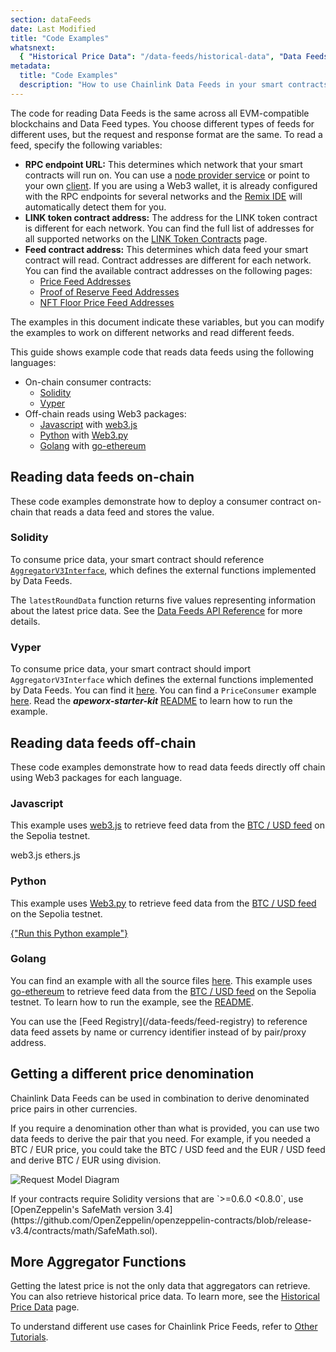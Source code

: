 ```yaml
---
section: dataFeeds
date: Last Modified
title: "Code Examples"
whatsnext:
  { "Historical Price Data": "/data-feeds/historical-data", "Data Feeds API Reference": "/data-feeds/api-reference" }
metadata:
  title: "Code Examples"
  description: "How to use Chainlink Data Feeds in your smart contracts."
---
```



The code for reading Data Feeds is the same across all EVM-compatible blockchains and Data Feed types. You choose different types of feeds for different uses, but the request and response format are the same. To read a feed, specify the following variables:

- **RPC endpoint URL:** This determines which network that your smart contracts will run on. You can use a [node provider service](https://ethereum.org/en/developers/docs/nodes-and-clients/nodes-as-a-service/) or point to your own [client](https://ethereum.org/en/developers/docs/nodes-and-clients/). If you are using a Web3 wallet, it is already configured with the RPC endpoints for several networks and the [Remix IDE](https://remix-project.org/) will automatically detect them for you.
- **LINK token contract address:** The address for the LINK token contract is different for each network. You can find the full list of addresses for all supported networks on the [LINK Token Contracts](/resources/link-token-contracts?parent=dataFeeds) page.
- **Feed contract address:** This determines which data feed your smart contract will read. Contract addresses are different for each network. You can find the available contract addresses on the following pages:
  - [Price Feed Addresses](/data-feeds/price-feeds/addresses)
  - [Proof of Reserve Feed Addresses](/data-feeds/proof-of-reserve/addresses)
  - [NFT Floor Price Feed Addresses](/data-feeds/nft-floor-price/addresses)

The examples in this document indicate these variables, but you can modify the examples to work on different networks and read different feeds.

This guide shows example code that reads data feeds using the following languages:

- On-chain consumer contracts:
  - [Solidity](#solidity)
  - [Vyper](#vyper)
- Off-chain reads using Web3 packages:
  - [Javascript](#javascript) with [web3.js](https://web3js.readthedocs.io/)
  - [Python](#python) with [Web3.py](https://web3py.readthedocs.io/en/stable/)
  - [Golang](#golang) with [go-ethereum](https://github.com/ethereum/go-ethereum)

## Reading data feeds on-chain

These code examples demonstrate how to deploy a consumer contract on-chain that reads a data feed and stores the value.

### Solidity

To consume price data, your smart contract should reference [`AggregatorV3Interface`](https://github.com/smartcontractkit/chainlink/blob/master/contracts/src/v0.8/interfaces/AggregatorV3Interface.sol), which defines the external functions implemented by Data Feeds.

<CodeSample src="samples/DataFeeds/DataConsumerV3.sol" />

The `latestRoundData` function returns five values representing information about the latest price data. See the [Data Feeds API Reference](/data-feeds/api-reference) for more details.

### Vyper

To consume price data, your smart contract should import `AggregatorV3Interface` which defines the external functions implemented by Data Feeds. You can find it [here](https://github.com/smartcontractkit/apeworx-starter-kit/blob/main/contracts/interfaces/AggregatorV3Interface.vy).
You can find a `PriceConsumer` example [here](https://github.com/smartcontractkit/apeworx-starter-kit/blob/main/contracts/PriceConsumer.vy). Read the _**apeworx-starter-kit**_ [README](https://github.com/smartcontractkit/apeworx-starter-kit) to learn how to run the example.

## Reading data feeds off-chain

These code examples demonstrate how to read data feeds directly off chain using Web3 packages for each language.

### Javascript

This example uses [web3.js](https://web3js.readthedocs.io/) to retrieve feed data from the [BTC / USD feed](https://sepolia.etherscan.io/address/0x1b44F3514812d835EB1BDB0acB33d3fA3351Ee43) on the Sepolia testnet.

<Tabs client:visible>
  <Fragment slot="tab.1">web3.js</Fragment>
  <Fragment slot="tab.2">ethers.js</Fragment>
  <Fragment slot="panel.1">
    <CodeSample src="samples/DataFeeds/PriceConsumerV3.js" />
  </Fragment>
  <Fragment slot="panel.2">
    <CodeSample src="samples/DataFeeds/PriceConsumerV3Ethers.js" />
  </Fragment>
</Tabs>

<LatestPrice client:idle feedAddress={priceFeedAddresses.btc.usd.sepolia.address} supportedChain="ETHEREUM_SEPOLIA" />

### Python

This example uses [Web3.py](https://web3py.readthedocs.io/en/stable/) to retrieve feed data from the [BTC / USD feed](https://sepolia.etherscan.io/address/0x1b44F3514812d835EB1BDB0acB33d3fA3351Ee43) on the Sepolia testnet.

<CodeSample src="samples/DataFeeds/PriceConsumerV3.py" />
<a href="https://repl.it/@DwightLyle/GetLatestPriceWeb3PY" class={button.primary}>
  {"Run this Python example"}
</a>

### Golang

You can find an example with all the source files [here](https://github.com/smartcontractkit/smart-contract-examples/tree/main/pricefeed-golang). This example uses [go-ethereum](https://github.com/ethereum/go-ethereum) to retrieve feed data from the [BTC / USD feed](https://sepolia.etherscan.io/address/0x1b44F3514812d835EB1BDB0acB33d3fA3351Ee43) on the Sepolia testnet.
To learn how to run the example, see the [README](https://github.com/smartcontractkit/smart-contract-examples/blob/main/pricefeed-golang/README.md).

<Aside type="note" title="New Feed Registry">
  You can use the [Feed Registry](/data-feeds/feed-registry) to reference data feed assets by name or currency
  identifier instead of by pair/proxy address.
</Aside>

## Getting a different price denomination

Chainlink Data Feeds can be used in combination to derive denominated price pairs in other currencies.

If you require a denomination other than what is provided, you can use two data feeds to derive the pair that you need. For example, if you needed a BTC / EUR price, you could take the BTC / USD feed and the EUR / USD feed and derive BTC / EUR using division.

![Request Model Diagram](/images/price-feed-conversion-equation.gif)

<Aside type="caution" title="Important">
  If your contracts require Solidity versions that are `>=0.6.0 <0.8.0`, use [OpenZeppelin's SafeMath version 3.4](https://github.com/OpenZeppelin/openzeppelin-contracts/blob/release-v3.4/contracts/math/SafeMath.sol).
</Aside>

<CodeSample src="samples/DataFeeds/PriceConverter.sol" />

## More Aggregator Functions

Getting the latest price is not the only data that aggregators can retrieve. You can also retrieve historical price data. To learn more, see the [Historical Price Data](/data-feeds/historical-data) page.

To understand different use cases for Chainlink Price Feeds, refer to [Other Tutorials](/getting-started/other-tutorials).
